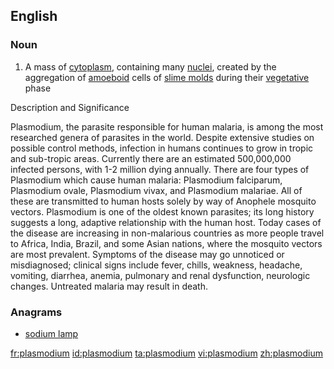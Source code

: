 {{also|Plasmodium}}
==English==

===Noun===
{{en-noun|plasmodia}}

# {{biology}} A mass of [[cytoplasm]], containing many [[nucleus|nuclei]], created by the aggregation of [[amoeboid]] cells of [[slime mold]]s during their [[vegetative]] phase

Description and Significance

Plasmodium, the parasite responsible for human malaria, is among the most researched genera of parasites in the world. Despite extensive studies on possible control methods, infection in humans continues to grow in tropic and sub-tropic areas. Currently there are an estimated 500,000,000 infected persons, with 1-2 million dying annually. There are four types of Plasmodium which cause human malaria: Plasmodium falciparum, Plasmodium ovale, Plasmodium vivax, and Plasmodium malariae. All of these are transmitted to human hosts solely by way of Anophele mosquito vectors. Plasmodium is one of the oldest known parasites; its long history suggests a long, adaptive relationship with the human host. Today cases of the disease are increasing in non-malarious countries as more people travel to Africa, India, Brazil, and some Asian nations, where the mosquito vectors are most prevalent. Symptoms of the disease may go unnoticed or misdiagnosed; clinical signs include fever, chills, weakness, headache, vomiting, diarrhea, anemia, pulmonary and renal dysfunction, neurologic changes. Untreated malaria may result in death.

===Anagrams===
* [[sodium lamp#English|sodium lamp]]

[[fr:plasmodium]]
[[id:plasmodium]]
[[ta:plasmodium]]
[[vi:plasmodium]]
[[zh:plasmodium]]